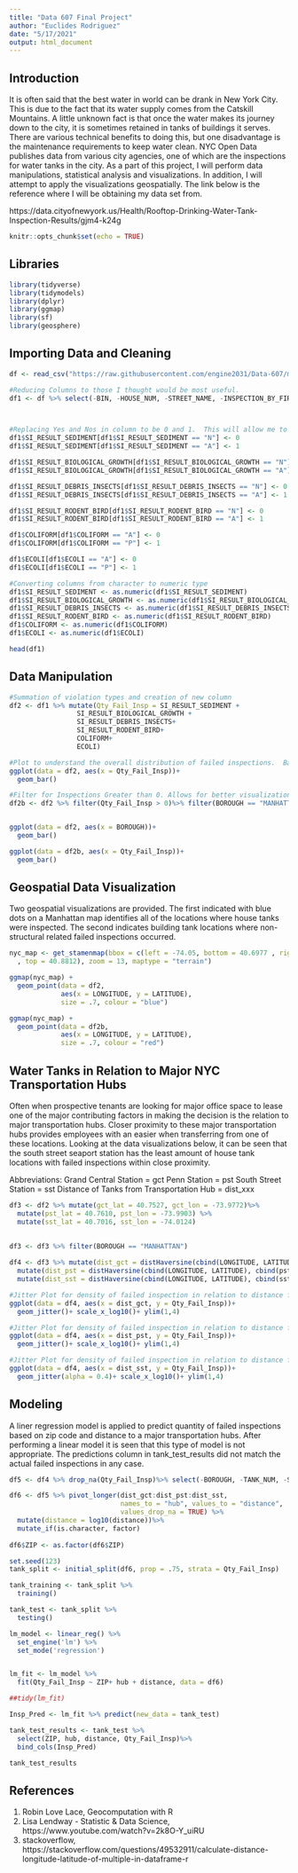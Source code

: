 ---
title: "Data 607 Final Project"
author: "Euclides Rodriguez"
date: "5/17/2021"
output: html_document
---
## Introduction 
It is often said that the best water in world can be drank in New York City. This is due to the fact that its water supply comes from the Catskill Mountains. A little unknown fact is that once the water makes its journey down to the city, it is sometimes retained in tanks of buildings it serves. There are various technical benefits to doing this, but one disadvantage is the maintenance requirements to keep water clean. NYC Open Data publishes data from various city agencies, one of which are the inspections for water tanks in the city. As a part of this project, I will perform data manipulations, statistical analysis and visualizations. In addition, I will attempt to apply the visualizations geospatially.  The link below is the reference where I will be obtaining my data set from. 


https://data.cityofnewyork.us/Health/Rooftop-Drinking-Water-Tank-Inspection-Results/gjm4-k24g

```{r, warning=FALSE, message=FALSE}
knitr::opts_chunk$set(echo = TRUE)
```

## Libraries 
```{r, warning=FALSE, message=FALSE}
library(tidyverse)
library(tidymodels)
library(dplyr)
library(ggmap)
library(sf)
library(geosphere)


```

## Importing Data and Cleaning
```{r, warning=FALSE, message=FALSE}
df <- read_csv("https://raw.githubusercontent.com/engine2031/Data-607/main/Rooftop_Drinking_Water_Tank_Inspection_Results2.csv")

#Reducing Columns to those I thought would be most useful.
df1 <- df %>% select(-BIN, -HOUSE_NUM, -STREET_NAME, -INSPECTION_BY_FIRM, -INSPECTION_DATE)



#Replacing Yes and Nos in column to be 0 and 1.  This will allow me to sum the quantity of failed text per inspection. 
df1$SI_RESULT_SEDIMENT[df1$SI_RESULT_SEDIMENT == "N"] <- 0
df1$SI_RESULT_SEDIMENT[df1$SI_RESULT_SEDIMENT == "A"] <- 1

df1$SI_RESULT_BIOLOGICAL_GROWTH[df1$SI_RESULT_BIOLOGICAL_GROWTH == "N"] <- 0
df1$SI_RESULT_BIOLOGICAL_GROWTH[df1$SI_RESULT_BIOLOGICAL_GROWTH == "A"] <- 1

df1$SI_RESULT_DEBRIS_INSECTS[df1$SI_RESULT_DEBRIS_INSECTS == "N"] <- 0
df1$SI_RESULT_DEBRIS_INSECTS[df1$SI_RESULT_DEBRIS_INSECTS == "A"] <- 1

df1$SI_RESULT_RODENT_BIRD[df1$SI_RESULT_RODENT_BIRD == "N"] <- 0
df1$SI_RESULT_RODENT_BIRD[df1$SI_RESULT_RODENT_BIRD == "A"] <- 1

df1$COLIFORM[df1$COLIFORM == "A"] <- 0
df1$COLIFORM[df1$COLIFORM == "P"] <- 1

df1$ECOLI[df1$ECOLI == "A"] <- 0
df1$ECOLI[df1$ECOLI == "P"] <- 1

#Converting columns from character to numeric type 
df1$SI_RESULT_SEDIMENT <- as.numeric(df1$SI_RESULT_SEDIMENT)
df1$SI_RESULT_BIOLOGICAL_GROWTH <- as.numeric(df1$SI_RESULT_BIOLOGICAL_GROWTH)
df1$SI_RESULT_DEBRIS_INSECTS <- as.numeric(df1$SI_RESULT_DEBRIS_INSECTS)
df1$SI_RESULT_RODENT_BIRD <- as.numeric(df1$SI_RESULT_RODENT_BIRD)
df1$COLIFORM <- as.numeric(df1$COLIFORM)
df1$ECOLI <- as.numeric(df1$ECOLI)

head(df1)


```

## Data Manipulation 
```{r, warning=FALSE}
#Summation of violation types and creation of new column 
df2 <- df1 %>% mutate(Qty_Fail_Insp = SI_RESULT_SEDIMENT + 
                 SI_RESULT_BIOLOGICAL_GROWTH +
                 SI_RESULT_DEBRIS_INSECTS+
                 SI_RESULT_RODENT_BIRD+
                 COLIFORM+
                 ECOLI)

#Plot to understand the overall distribution of failed inspections.  Based on data bar plot it is seen that the majority of tanks did not have failed or corrective action required.   
ggplot(data = df2, aes(x = Qty_Fail_Insp))+
  geom_bar()

#Filter for Inspections Greater than 0. Allows for better visualizations of quantity of tanks with failed inspections.  In addition after looking at a visualization of the quantity of failed inspections, it can be seen that the majority of tanks are in Manhattan.  For this reason the dataframe is further filter to be limited to Manhattan.  
df2b <- df2 %>% filter(Qty_Fail_Insp > 0)%>% filter(BOROUGH == "MANHATTAN")


ggplot(data = df2, aes(x = BOROUGH))+
  geom_bar()

ggplot(data = df2b, aes(x = Qty_Fail_Insp))+
  geom_bar()

```

## Geospatial Data Visualization
Two geospatial visualizations are provided.  The first indicated with blue dots on a Manhattan map identifies all of the locations where house tanks were inspected.  The second indicates building tank locations where non-structural related failed inspections occurred.     
```{r, warning=FALSE, message=FALSE}
nyc_map <- get_stamenmap(bbox = c(left = -74.05, bottom = 40.6977 , right = -73.89
  , top = 40.8812), zoom = 13, maptype = "terrain")


```


```{r, warning=FALSE}
ggmap(nyc_map) +
  geom_point(data = df2, 
             aes(x = LONGITUDE, y = LATITUDE), 
             size = .7, colour = "blue") 
```


```{r, warning=FALSE}
ggmap(nyc_map) +
  geom_point(data = df2b, 
             aes(x = LONGITUDE, y = LATITUDE), 
             size = .7, colour = "red") 
```


## Water Tanks in Relation to Major NYC Transportation Hubs 
Often when prospective tenants are looking for major office space to lease one of the major contributing factors in making the decision is the relation to major transportation hubs.  Closer proximity to these major transportation hubs provides employees with an easier when transferring from one of these locations.  Looking at the data visualizations below, it can be seen that the south street seaport station has the least amount of house tank locations with failed inspections within close proximity.     

Abbreviations: 
Grand Central Station = gct 
Penn Station = pst 
South Street Station = sst 
Distance of Tanks from Transportation Hub = dist_xxx 

```{r, warning=FALSE, message=FALSE}

df3 <- df2 %>% mutate(gct_lat = 40.7527, gct_lon = -73.9772)%>%
  mutate(pst_lat = 40.7610, pst_lon = -73.9903) %>%
  mutate(sst_lat = 40.7016, sst_lon = -74.0124)
  
  
df3 <- df3 %>% filter(BOROUGH == "MANHATTAN")

df4 <- df3 %>% mutate(dist_gct = distHaversine(cbind(LONGITUDE, LATITUDE), cbind(gct_lon, gct_lat)))%>%
  mutate(dist_pst = distHaversine(cbind(LONGITUDE, LATITUDE), cbind(pst_lon, pst_lat)))%>%
  mutate(dist_sst = distHaversine(cbind(LONGITUDE, LATITUDE), cbind(sst_lon, sst_lat)))

#Jitter Plot for density of failed inspection in relation to distance from Grand Central Terminal                              
ggplot(data = df4, aes(x = dist_gct, y = Qty_Fail_Insp))+
  geom_jitter()+ scale_x_log10()+ ylim(1,4)

#Jitter Plot for density of failed inspection in relation to distance from Penn Station 
ggplot(data = df4, aes(x = dist_pst, y = Qty_Fail_Insp))+
  geom_jitter()+ scale_x_log10()+ ylim(1,4)

#Jitter Plot for density of failed inspection in relation to distance from South Street Station 
ggplot(data = df4, aes(x = dist_sst, y = Qty_Fail_Insp))+
  geom_jitter(alpha = 0.4)+ scale_x_log10()+ ylim(1,4)


```

## Modeling 
A liner regression model is applied to predict quantity of failed inspections based on zip code and distance to a major transportation hubs. After performing a linear model it is seen that this type of model is not appropriate.  The predictions column in tank_test_results did not match the actual failed inspections in any case.       
```{r, warning=FALSE}

df5 <- df4 %>% drop_na(Qty_Fail_Insp)%>% select(-BOROUGH, -TANK_NUM, -SI_RESULT_SEDIMENT, -SI_RESULT_BIOLOGICAL_GROWTH, SI_RESULT_DEBRIS_INSECTS, SI_RESULT_RODENT_BIRD, -SAMPLE_COLLECTED, -COLIFORM, -ECOLI, -MEET_STANDARDS, -NTA, -SI_RESULT_DEBRIS_INSECTS, -SI_RESULT_RODENT_BIRD, -gct_lat, -gct_lon, -pst_lat, -pst_lon, -sst_lat, -sst_lon, -BLOCK,-LOT, -LATITUDE, -LONGITUDE )

df6 <- df5 %>% pivot_longer(dist_gct:dist_pst:dist_sst, 
                            names_to = "hub", values_to = "distance", 
                            values_drop_na = TRUE) %>%
  mutate(distance = log10(distance))%>%
  mutate_if(is.character, factor) 
  
df6$ZIP <- as.factor(df6$ZIP)

set.seed(123)
tank_split <- initial_split(df6, prop = .75, strata = Qty_Fail_Insp)

tank_training <- tank_split %>%
  training()

tank_test <- tank_split %>%
  testing()

lm_model <- linear_reg() %>% 
  set_engine('lm') %>% 
  set_mode('regression')


lm_fit <- lm_model %>% 
  fit(Qty_Fail_Insp ~ ZIP+ hub + distance, data = df6)

##tidy(lm_fit)

Insp_Pred <- lm_fit %>% predict(new_data = tank_test)

tank_test_results <- tank_test %>% 
  select(ZIP, hub, distance, Qty_Fail_Insp)%>% 
  bind_cols(Insp_Pred)

tank_test_results
```



## References
1. Robin Love Lace, Geocomputation with R 
2. Lisa Lendway - Statistic & Data Science, https://www.youtube.com/watch?v=2k8O-Y_uiRU 
3. stackoverflow, https://stackoverflow.com/questions/49532911/calculate-distance-longitude-latitude-of-multiple-in-dataframe-r 



